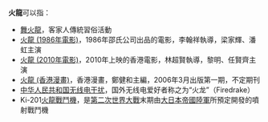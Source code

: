 '''火龍'''可以指：
* [[舞火龍|舞火龍]]，客家人傳統習俗活動
* [[火龍_(1986年電影)|火龍 (1986年電影)]]，1986年邵氏公司出品的電影，李翰祥執導，梁家輝、潘虹主演
* [[火龍_(2010年電影)|火龍 (2010年電影)]]，2010年上映的香港電影，林超賢執導，黎明、任賢齊主演
* [[火龍_(香港漫畫)|火龍 (香港漫畫)]]，香港漫畫，鄭健和主編，2006年3月出版第一期，不定期刊
* [[中华人民共和国无线电干扰|中华人民共和国无线电干扰]]，国外无线电爱好者称之为“火龙”（Firedrake）
*Ki-201[[火龍戰鬥機|火龍戰鬥機]]，是[[第二次世界大戰|第二次世界大戰]]末期由[[大日本帝國陸軍|大日本帝國陸軍]]所預定開發的噴射戰鬥機
{{disambig|H|Cat=二字消歧義}}